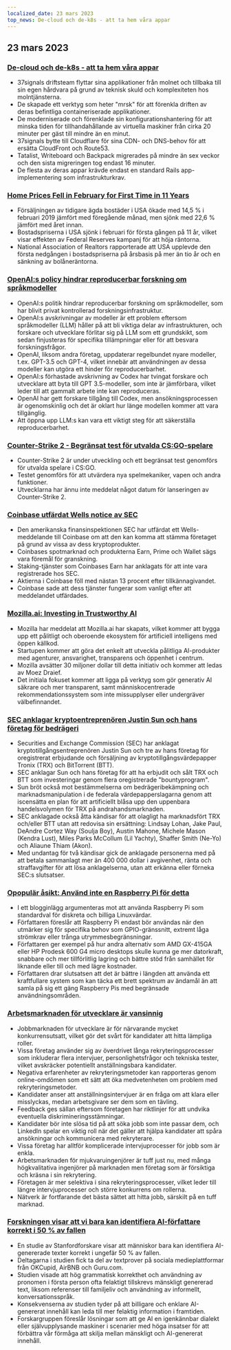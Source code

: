 ```yaml
---
localized_date: 23 mars 2023
top_news: De-cloud och de-k8s - att ta hem våra appar
---
```










<CallToAction />

<Steps>

## 23 mars 2023

### [De-cloud och de-k8s - att ta hem våra appar](https://dev.37signals.com/bringing-our-apps-back-home/?ref=hackernewsgpt.com)

- 37signals driftsteam flyttar sina applikationer från molnet och tillbaka till sin egen hårdvara på grund av teknisk skuld och komplexiteten hos molntjänsterna.
- De skapade ett verktyg som heter "mrsk" för att förenkla driften av deras befintliga containeriserade applikationer.
- De moderniserade och förenklade sin konfigurationshantering för att minska tiden för tillhandahållande av virtuella maskiner från cirka 20 minuter per gäst till mindre än en minut.
- 37signals bytte till Cloudflare för sina CDN- och DNS-behov för att ersätta CloudFront och Route53.
- Tatalist, Writeboard och Backpack migrerades på mindre än sex veckor och den sista migreringen tog endast 16 minuter.
- De flesta av deras appar krävde endast en standard Rails app-implementering som infrastrukturkrav.

### [Home Prices Fell in February for First Time in 11 Years](https://www.wsj.com/articles/home-prices-fell-in-february-for-first-time-in-11-years-73df0107?ref=hackernewsgpt.com)

- Försäljningen av tidigare ägda bostäder i USA ökade med 14,5 % i februari 2019 jämfört med föregående månad, men sjönk med 22,6 % jämfört med året innan.
- Bostadspriserna i USA sjönk i februari för första gången på 11 år, vilket visar effekten av Federal Reserves kampanj för att höja räntorna.
- National Association of Realtors rapporterade att USA upplevde den första nedgången i bostadspriserna på årsbasis på mer än tio år och en sänkning av bolåneräntorna.

### [OpenAI:s policy hindrar reproducerbar forskning om språkmodeller](https://aisnakeoil.substack.com/p/openais-policies-hinder-reproducible?ref=hackernewsgpt.com)

- OpenAI:s politik hindrar reproducerbar forskning om språkmodeller, som har blivit privat kontrollerad forskningsinfrastruktur.
- OpenAI:s avskrivningar av modeller är ett problem eftersom språkmodeller (LLM) håller på att bli viktiga delar av infrastrukturen, och forskare och utvecklare förlitar sig på LLM som ett grundskikt, som sedan finjusteras för specifika tillämpningar eller för att besvara forskningsfrågor.
- OpenAI, liksom andra företag, uppdaterar regelbundet nyare modeller, t.ex. GPT-3.5 och GPT-4, vilket innebär att användningen av dessa modeller kan utgöra ett hinder för reproducerbarhet.
- OpenAI:s förhastade avskrivning av Codex har tvingat forskare och utvecklare att byta till GPT 3.5-modeller, som inte är jämförbara, vilket leder till att gammalt arbete inte kan reproduceras.
- OpenAI har gett forskare tillgång till Codex, men ansökningsprocessen är ogenomskinlig och det är oklart hur länge modellen kommer att vara tillgänglig.
- Att öppna upp LLM:s kan vara ett viktigt steg för att säkerställa reproducerbarhet.

### [Counter-Strike 2 - Begränsat test för utvalda CS:GO-spelare](https://counter-strike.net/cs2?ref=hackernewsgpt.com)

- Counter-Strike 2 är under utveckling och ett begränsat test genomförs för utvalda spelare i CS:GO.
- Testet genomförs för att utvärdera nya spelmekaniker, vapen och andra funktioner.
- Utvecklarna har ännu inte meddelat något datum för lanseringen av Counter-Strike 2.

### [Coinbase utfärdat Wells notice av SEC](https://www.reuters.com/legal/coinbase-issued-wells-notice-by-sec-2023-03-22/?ref=hackernewsgpt.com)

- Den amerikanska finansinspektionen SEC har utfärdat ett Wells-meddelande till Coinbase om att den kan komma att stämma företaget på grund av vissa av dess kryptoprodukter.
- Coinbases spotmarknad och produkterna Earn, Prime och Wallet sägs vara föremål för granskning.
- Staking-tjänster som Coinbases Earn har anklagats för att inte vara registrerade hos SEC.
- Aktierna i Coinbase föll med nästan 13 procent efter tillkännagivandet.
- Coinbase sade att dess tjänster fungerar som vanligt efter att meddelandet utfärdades.

### [Mozilla.ai: Investing in Trustworthy AI](https://blog.mozilla.org/en/mozilla/introducing-mozilla-ai-investing-in-trustworthy-ai/?ref=hackernewsgpt.com)

- Mozilla har meddelat att Mozilla.ai har skapats, vilket kommer att bygga upp ett pålitligt och oberoende ekosystem för artificiell intelligens med öppen källkod.
- Startupen kommer att göra det enkelt att utveckla pålitliga AI-produkter med agenturer, ansvarighet, transparens och öppenhet i centrum.
- Mozilla avsätter 30 miljoner dollar till detta initiativ och kommer att ledas av Moez Draief.
- Det initiala fokuset kommer att ligga på verktyg som gör generativ AI säkrare och mer transparent, samt människocentrerade rekommendationssystem som inte missupplyser eller undergräver välbefinnandet.

### [SEC anklagar kryptoentreprenören Justin Sun och hans företag för bedrägeri](https://www.sec.gov/news/press-release/2023-59?ref=hackernewsgpt.com)

- Securities and Exchange Commission (SEC) har anklagat kryptotillgångsentreprenören Justin Sun och tre av hans företag för oregistrerat erbjudande och försäljning av kryptotillgångsvärdepapper Tronix (TRX) och BitTorrent (BTT).
- SEC anklagar Sun och hans företag för att ha erbjudit och sålt TRX och BTT som investeringar genom flera oregistrerade "bountyprogram".
- Sun bröt också mot bestämmelserna om bedrägeribekämpning och marknadsmanipulation i de federala värdepapperslagarna genom att iscensätta en plan för att artificiellt blåsa upp den uppenbara handelsvolymen för TRX på andrahandsmarknaden.
- SEC anklagade också åtta kändisar för att olagligt ha marknadsfört TRX och/eller BTT utan att redovisa sin ersättning: Lindsay Lohan, Jake Paul, DeAndre Cortez Way (Soulja Boy), Austin Mahone, Michele Mason (Kendra Lust), Miles Parks McCollum (Lil Yachty), Shaffer Smith (Ne-Yo) och Aliaune Thiam (Akon).
- Med undantag för två kändisar gick de anklagade personerna med på att betala sammanlagt mer än 400 000 dollar i avgivenhet, ränta och straffavgifter för att lösa anklagelserna, utan att erkänna eller förneka SEC:s slutsatser.

### [Opopulär åsikt: Använd inte en Raspberry Pi för detta](https://set-inform.com/2021/08/24/unpopular-opinion-dont-use-a-raspberry-pi-for-that/?ref=hackernewsgpt.com)

- I ett blogginlägg argumenteras mot att använda Raspberry Pi som standardval för diskreta och billiga Linuxvärdar.
- Författaren föreslår att Raspberry Pi endast bör användas när den utmärker sig för specifika behov som GPIO-gränssnitt, extremt låga strömkrav eller trånga utrymmesbegränsningar.
- Författaren ger exempel på hur andra alternativ som AMD GX-415GA eller HP Prodesk 600 G4 micro desktops skulle kunna ge mer datorkraft, snabbare och mer tillförlitlig lagring och bättre stöd från samhället för liknande eller till och med lägre kostnader.
- Författaren drar slutsatsen att det är bättre i längden att använda ett kraftfullare system som kan täcka ett brett spektrum av ändamål än att samla på sig ett gäng Raspberry Pis med begränsade användningsområden.

### [Arbetsmarknaden för utvecklare är vansinnig](https://old.reddit.com/r/ExperiencedDevs/comments/11xq5cz/the_developer_job_market_is_insane_right_now/?ref=hackernewsgpt.com)

- Jobbmarknaden för utvecklare är för närvarande mycket konkurrensutsatt, vilket gör det svårt för kandidater att hitta lämpliga roller.
- Vissa företag använder sig av överdrivet långa rekryteringsprocesser som inkluderar flera intervjuer, personlighetsfrågor och tekniska tester, vilket avskräcker potentiellt anställningsbara kandidater.
- Negativa erfarenheter av rekryteringsmetoder kan rapporteras genom online-omdömen som ett sätt att öka medvetenheten om problem med rekryteringsmetoder.
- Kandidater anser att anställningsintervjuer är en fråga om att klara eller misslyckas, medan arbetsgivare ser dem som en tävling.
- Feedback ges sällan eftersom företagen har riktlinjer för att undvika eventuella diskrimineringsstämningar.
- Kandidater bör inte slösa tid på att söka jobb som inte passar dem, och LinkedIn spelar en viktig roll när det gäller att hjälpa kandidater att spåra ansökningar och kommunicera med rekryterare.
- Vissa företag har alltför komplicerade intervjuprocesser för jobb som är enkla.
- Arbetsmarknaden för mjukvaruingenjörer är tuff just nu, med många högkvalitativa ingenjörer på marknaden men företag som är försiktiga och kräsna i sin rekrytering.
- Företagen är mer selektiva i sina rekryteringsprocesser, vilket leder till längre intervjuprocesser och större konkurrens om rollerna.
- Nätverk är fortfarande det bästa sättet att hitta jobb, särskilt på en tuff marknad.

### [Forskningen visar att vi bara kan identifiera AI-författare korrekt i 50 % av fallen](https://hai.stanford.edu/news/was-written-human-or-ai-tsu?ref=hackernewsgpt.com)

- En studie av Stanfordforskare visar att människor bara kan identifiera AI-genererade texter korrekt i ungefär 50 % av fallen.
- Deltagarna i studien fick ta del av textprover på sociala medieplattformar från OKCupid, AirBNB och Guru.com.
- Studien visade att hög grammatisk korrekthet och användning av pronomen i första person ofta felaktigt tillskrevs mänskligt genererad text, liksom referenser till familjeliv och användning av informellt, konversationsspråk.
- Konsekvenserna av studien tyder på att billigare och enklare AI-genererat innehåll kan leda till mer felaktig information i framtiden.
- Forskargruppen föreslår lösningar som att ge AI en igenkännbar dialekt eller självupplysande maskiner i scenarier med höga insatser för att förbättra vår förmåga att skilja mellan mänskligt och AI-genererat innehåll.

</Steps>
